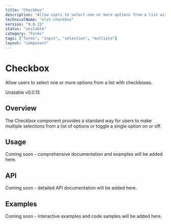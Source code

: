 ```yaml
---
title: "Checkbox"
description: "Allow users to select one or more options from a list with checkboxes."
technicalName: "elvt-checkbox"
version: "0.0.15"
status: "unstable"
category: "Forms"
tags: ["forms", "input", "selection", "multiple"]
layout: "component"
---
```


# Checkbox

Allow users to select one or more options from a list with checkboxes.

<elvt-badge tone="warning" size="small">Unstable</elvt-badge> <elvt-badge tone="neutral" size="small">v0.0.15</elvt-badge>

## Overview

The Checkbox component provides a standard way for users to make multiple selections from a list of options or toggle a single option on or off.

## Usage

Coming soon - comprehensive documentation and examples will be added here.

## API

Coming soon - detailed API documentation will be added here.

## Examples

Coming soon - interactive examples and code samples will be added here.